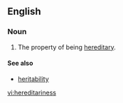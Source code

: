 ==English==

===Noun===
{{en-noun|-}}

# {{context|rare|lang=en}} The property of being [[hereditary]].

====See also====
* [[heritability]]

[[vi:hereditariness]]